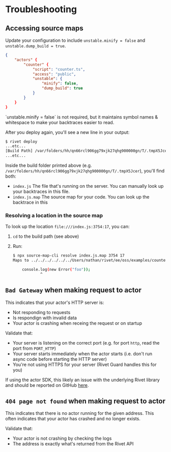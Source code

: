 # Troubleshooting

## Accessing source maps

Update your configuration to include `unstable.minify = false` and `unstable.dump_build = true`.

```json {{ "title": "rivet.json" }}
{
	"actors" {
		"counter" {
			"script": "counter.ts",
			"access": "public",
			"unstable": {
				"minify": false,
				"dump_build": true
			}
		}
	}
}
```

<Tip>
    `unstable.minify = false` is not required, but it maintains symbol names & whitespace to make your backtraces easier to read.
</Tip>

After you deploy again, you'll see a new line in your output:

```sh
$ rivet deploy
...etc...
[Build Path] /var/folders/hh/qn66rcl906gg79xjk27qhg900000gn/T/.tmpX5Jcer
...etc...
```

Inside the build folder printed above (e.g. `/var/folders/hh/qn66rcl906gg79xjk27qhg900000gn/T/.tmpX5Jcer`), you'll find both:

- `index.js` The file that's running on the server. You can manually look up your backtraces in this file.
- `index.js.map` The source map for your code. You can look up the backtrace in this

### Resolving a location in the source map

To look up the location `file:///index.js:3754:17`, you can:

1. `cd` to the build path (see above)
2. Run:

    ```sh
    $ npx source-map-cli resolve index.js.map 3754 17
    Maps to ../../../../../../Users/nathan/rivet/ee/oss/examples/counter/counter.ts:39:14

        console.log(new Error("foo"));
                ^
    ```

## `Bad Gateway` when making request to actor

This indicates that your actor's HTTP server is:

- Not responding to requests
- Is respondign with invalid data
- Your actor is crashing when receing the request or on startup

Validate that:

- Your server is listening on the correct port (e.g. for port `http`, read the port from `PORT_HTTP`)
- Your server starts immediately when the actor starts (i.e. don't run async code before starting the HTTP server)
- You're not using HTTPS for your server (Rivet Guard handles this for you)

If using the actor SDK, this likely an issue with the underlying Rivet library and should be reported on GitHub [here](https://github.com/rivet-dev/engine/issues/new/choose).

## `404 page not found` when making request to actor

This indicates that there is no actor running for the given address. This often indicates that your actor has crashed and no longer exists.

Validate that:

- Your actor is not crashing by checking the logs
- The address is exactly what's returned from the Rivet API

